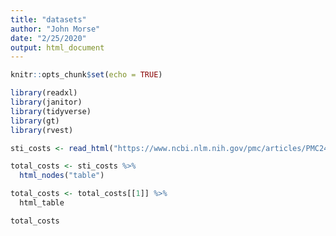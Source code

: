 ```yaml
---
title: "datasets"
author: "John Morse"
date: "2/25/2020"
output: html_document
---
```


```r
knitr::opts_chunk$set(echo = TRUE)
```

```r
library(readxl)
library(janitor)
library(tidyverse)
library(gt)
library(rvest)
```

```r
sti_costs <- read_html("https://www.ncbi.nlm.nih.gov/pmc/articles/PMC2426671/")

total_costs <- sti_costs %>% 
  html_nodes("table")

total_costs <- total_costs[[1]] %>% 
  html_table

total_costs
```

